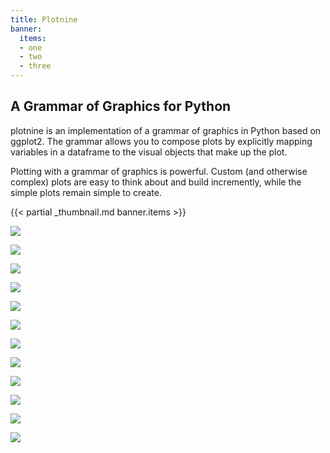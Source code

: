 ```yaml
---
title: Plotnine
banner:
  items:
  - one
  - two
  - three
---
```


## A Grammar of Graphics for Python

plotnine is an implementation of a grammar of graphics in Python based on ggplot2. The grammar allows you to compose plots by explicitly mapping variables in a dataframe to the visual objects that make up the plot.

Plotting with a grammar of graphics is powerful. Custom (and otherwise complex) plots are easy to think about and build incremently, while the simple plots remain simple to create.


{{< partial _thumbnail.md banner.items >}}



<div class="grid gap-0 column-page">
<div class="thumbnail g-col-2">
  <a href="gallery/anscombes-quartet.html">
  <img src="gallery/thumbnails/anscombes-quartet.png">
  </a>
</div>
<div class="thumbnail g-col-2">
  <img src="gallery/thumbnails/coal-production-since-1900.png">
</div>
<div class="thumbnail g-col-2">
  <img src="gallery/thumbnails/dimensionality-reduction-animated.png">
</div>
<div class="thumbnail g-col-2">
  <img src="gallery/thumbnails/weather-forecast-plot.png">
</div>
<div class="thumbnail g-col-2">
  <img src="gallery/thumbnails/heatmap.png">
</div>
<div class="thumbnail g-col-2">
  <img src="gallery/thumbnails/womens-soccer.png">
</div>
<div class="thumbnail g-col-2">
  <img src="gallery/thumbnails/stations.png">
</div>
<div class="thumbnail g-col-2">
  <img src="gallery/thumbnails/netflix.png">
</div>
<div class="thumbnail g-col-2">
  <img src="gallery/thumbnails/language.png">
</div>
<div class="thumbnail g-col-2">
  <img src="gallery/thumbnails/clock.png">
</div>
<div class="thumbnail g-col-2">
  <img src="gallery/thumbnails/bar.png">
</div>
<div class="thumbnail g-col-2">
  <img src="gallery/thumbnails/dutch.png">
</div>
</div>

